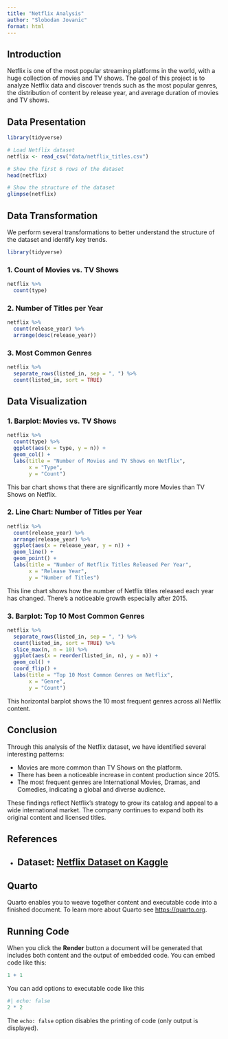 ---
title: "Netflix Analysis"
author: "Slobodan Jovanic"
format: html
---

## Introduction

Netflix is one of the most popular streaming platforms in the world, with a huge collection of movies and TV shows. The goal of this project is to analyze Netflix data and discover trends such as the most popular genres, the distribution of content by release year, and average duration of movies and TV shows.

## Data Presentation

```{r}
library(tidyverse)

# Load Netflix dataset
netflix <- read_csv("data/netflix_titles.csv")

# Show the first 6 rows of the dataset
head(netflix)

# Show the structure of the dataset
glimpse(netflix)
```

## Data Transformation

We perform several transformations to better understand the structure of the dataset and identify key trends.

```{r}
library(tidyverse)
```

### 1. Count of Movies vs. TV Shows

```{r}
netflix %>%
  count(type)
```

### 2. Number of Titles per Year

```{r}
netflix %>%
  count(release_year) %>%
  arrange(desc(release_year))
```

### 3. Most Common Genres

```{r}
netflix %>%
  separate_rows(listed_in, sep = ", ") %>%
  count(listed_in, sort = TRUE)
```

## Data Visualization

### 1. Barplot: Movies vs. TV Shows

```{r}
netflix %>%
  count(type) %>%
  ggplot(aes(x = type, y = n)) +
  geom_col() +
  labs(title = "Number of Movies and TV Shows on Netflix",
       x = "Type",
       y = "Count")
```

This bar chart shows that there are significantly more Movies than TV Shows on Netflix.

### 2. Line Chart: Number of Titles per Year

```{r}
netflix %>%
  count(release_year) %>%
  arrange(release_year) %>%
  ggplot(aes(x = release_year, y = n)) +
  geom_line() +
  geom_point() +
  labs(title = "Number of Netflix Titles Released Per Year",
       x = "Release Year",
       y = "Number of Titles")
```

This line chart shows how the number of Netflix titles released each year has changed. There's a noticeable growth especially after 2015.

### 3. Barplot: Top 10 Most Common Genres

```{r}
netflix %>%
  separate_rows(listed_in, sep = ", ") %>%
  count(listed_in, sort = TRUE) %>%
  slice_max(n, n = 10) %>%
  ggplot(aes(x = reorder(listed_in, n), y = n)) +
  geom_col() +
  coord_flip() +
  labs(title = "Top 10 Most Common Genres on Netflix",
       x = "Genre",
       y = "Count")
```

This horizontal barplot shows the 10 most frequent genres across all Netflix content.

## Conclusion

Through this analysis of the Netflix dataset, we have identified several interesting patterns:

- Movies are more common than TV Shows on the platform.
- There has been a noticeable increase in content production since 2015.
- The most frequent genres are International Movies, Dramas, and Comedies, indicating a global and diverse audience.

These findings reflect Netflix’s strategy to grow its catalog and appeal to a wide international market. The company continues to expand both its original content and licensed titles.

## References

- Dataset: [Netflix Dataset on Kaggle](https://www.kaggle.com/datasets/shivamb/netflix-shows)
---

## Quarto

Quarto enables you to weave together content and executable code into a finished document. To learn more about Quarto see <https://quarto.org>.

## Running Code

When you click the **Render** button a document will be generated that includes both content and the output of embedded code. You can embed code like this:

```{r}
1 + 1
```

You can add options to executable code like this

```{r}
#| echo: false
2 * 2
```

The `echo: false` option disables the printing of code (only output is displayed).
